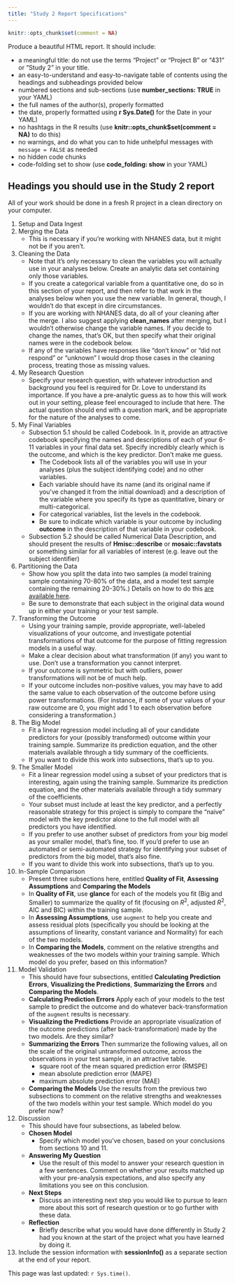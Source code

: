 ```yaml
---
title: "Study 2 Report Specifications"
---
```


```r
knitr::opts_chunk$set(comment = NA)
```

Produce a beautiful HTML report. It should include:

- a meaningful title: do not use the terms "Project" or "Project B" or "431" or "Study 2" in your title.
- an easy-to-understand and easy-to-navigate table of contents using the headings and subheadings provided below
- numbered sections and sub-sections (use **number_sections: TRUE** in your YAML)
- the full names of the author(s), properly formatted
- the date, properly formatted using **r Sys.Date()** for the Date in your YAML)
- no hashtags in the R results (use **knitr::opts_chunk$set(comment = NA)** to do this)
- no warnings, and do what you can to hide unhelpful messages with `message = FALSE` as needed
- no hidden code chunks
- code-folding set to show (use **code_folding: show** in your YAML)

## Headings you should use in the Study 2 report

All of your work should be done in a fresh R project in a clean directory on your computer. 

1. Setup and Data Ingest
2. Merging the Data
    - This is necessary if you're working with NHANES data, but it might not be if you aren't.
3. Cleaning the Data 
    - Note that it's only necessary to clean the variables you will actually use in your analyses below. Create an analytic data set containing only those variables.
    - If you create a categorical variable from a quantitative one, do so in this section of your report, and then refer to that work in the analyses below when you use the new variable. In general, though, I wouldn't do that except in dire circumstances.
    - If you are working with NHANES data, do all of your cleaning after the merge. I also suggest applying **clean_names** after merging, but I wouldn't otherwise change the variable names. If you decide to change the names, that's OK, but then specify what their original names were in the codebook below.
    - If any of the variables have responses like "don't know" or "did not respond" or "unknown" I would drop those cases in the cleaning process, treating those as missing values.
4. My Research Question
    - Specify your research question, with whatever introduction and background you feel is required for Dr. Love to understand its importance. If you have a pre-analytic guess as to how this will work out in your setting, please feel encouraged to include that here. The actual question should end with a question mark, and be appropriate for the nature of the analyses to come.
5. My Final Variables
    - Subsection 5.1 should be called Codebook. In it, provide an attractive codebook specifying the names and descriptions of each of your 6-11 variables in your final data set. Specify incredibly clearly which is the outcome, and which is the key predictor. Don't make me guess.
        - The Codebook lists all of the variables you will use in your analyses (plus the subject identifying code) and no other variables. 
        - Each variable should have its name (and its original name if you've changed it from the initial download) and a description of the variable where you specify its type as quantitative, binary or multi-categorical. 
        - For categorical variables, list the levels in the codebook. 
        - Be sure to indicate which variable is your outcome by including **outcome** in the description of that variable in your codebook.
    - Subsection 5.2 should be called Numerical Data Description, and should present the results of  **Hmisc::describe** or **mosaic::favstats** or something similar for all variables of interest (e.g. leave out the subject identifier)
6. Partitioning the Data
    - Show how you split the data into two samples (a model training sample containing 70-80% of the data, and a model test sample containing the remaining 20-30%.) Details on how to do this [are available here](your4.html).
    - Be sure to demonstrate that each subject in the original data wound up in either your training or your test sample.
7. Transforming the Outcome
    - Using your training sample, provide appropriate, well-labeled visualizations of your outcome, and investigate potential transformations of that outcome for the purpose of fitting regression models in a useful way. 
    - Make a clear decision about what transformation (if any) you want to use. Don't use a transformation you cannot interpret.
    - If your outcome is symmetric but with outliers, power transformations will not be of much help.
    - If your outcome includes non-positive values, you may have to add the same value to each observation of the outcome before using power transformations. (For instance, if some of your values of your raw outcome are 0, you might add 1 to each observation before considering a transformation.)
8. The Big Model
    - Fit a linear regression model including all of your candidate predictors for your (possibly transformed) outcome within your training sample. Summarize its prediction equation, and the other materials available through a tidy summary of the coefficients.
    - If you want to divide this work into subsections, that's up to you.
9. The Smaller Model
    - Fit a linear regression model using a subset of your predictors that is interesting, again using the training sample. Summarize its prediction equation, and the other materials available through a tidy summary of the coefficients.
    - Your subset must include at least the key predictor, and a perfectly reasonable strategy for this project is simply to compare the "naive" model with the key predictor alone to the full model with all predictors you have identified.
    - If you prefer to use another subset of predictors from your big model as your smaller model, that's fine, too. If you'd prefer to use an automated or semi-automated strategy for identifying your subset of predictors from the big model, that's also fine.
    - If you want to divide this work into subsections, that's up to you.
10. In-Sample Comparison
    - Present three subsections here, entitled **Quality of Fit**, **Assessing Assumptions** and **Comparing the Models**
    - In **Quality of Fit**, use **glance** for each of the models you fit (Big and Smaller) to summarize the quality of fit (focusing on $R^2$, adjusted $R^2$, AIC and BIC) within the training sample.
    - In **Assessing Assumptions**, use `augment` to help you create and assess residual plots (specifically you should be looking at the assumptions of linearity, constant variance and Normality) for each of the two models. 
    - In **Comparing the Models**, comment on the relative strengths and weaknesses of the two models within your training sample. Which model do you prefer, based on this information?
11. Model Validation
    - This should have four subsections, entitled **Calculating Prediction Errors**, **Visualizing the Predictions**, **Summarizing the Errors** and **Comparing the Models**.
    - **Calculating Prediction Errors** Apply each of your models to the test sample to predict the outcome and do whatever back-transformation of the `augment` results is necessary.
    - **Visualizing the Predictions** Provide an appropriate visualization of the outcome predictions (after back-transformation) made by the two models. Are they similar?
    - **Summarizing the Errors** Then summarize the following values, all on the scale of the original untransformed outcome, across the observations in your test sample, in an attractive table.
        - square root of the mean squared prediction error (RMSPE)
        - mean absolute prediction error (MAPE)
        - maximum absolute prediction error (MAE)
    - **Comparing the Models** Use the results from the previous two subsections to comment on the relative strengths and weaknesses of the two models within your test sample. Which model do you prefer now?
12. Discussion
    - This should have four subsections, as labeled below.
    - **Chosen Model**
        - Specify which model you've chosen, based on your conclusions from sections 10 and 11.
    - **Answering My Question**
        - Use the result of this model to answer your research question in a few sentences. Comment on whether your results matched up with your pre-analysis expectations, and also specify any limitations you see on this conclusion.
    - **Next Steps**
        - Discuss an interesting next step you would like to pursue to learn more about this sort of research question or to go further with these data.
    - **Reflection**
        - Briefly describe what you would have done differently in Study 2 had you known at the start of the project what you have learned by doing it.
13. Include the session information with **sessionInfo()** as a separate section at the end of your report.

This page was last updated: `r Sys.time()`.
